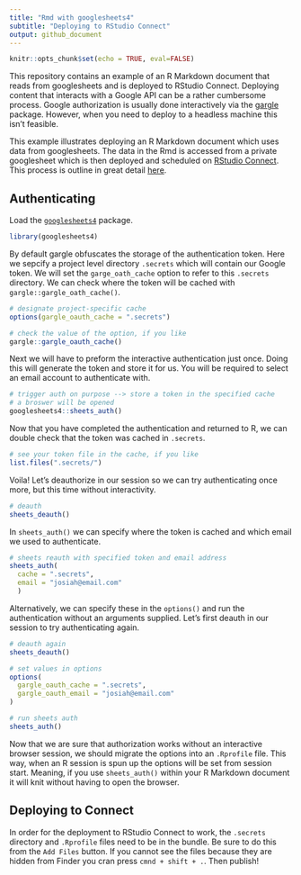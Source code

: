 ```yaml
---
title: "Rmd with googlesheets4"
subtitle: "Deploying to RStudio Connect"
output: github_document
---
```


```r
knitr::opts_chunk$set(echo = TRUE, eval=FALSE)
```


This repository contains an example of an R Markdown document that reads from googlesheets and is deployed to RStudio Connect. Deploying content that interacts with a Google API can be a rather cumbersome process. Google authorization is usually done interactively via the [gargle](https://gargle.r-lib.org/) package. However, when you need to deploy to a headless machine this isn't feasible. 

This example illustrates deploying an R Markdown document which uses data from googlesheets. The data in the Rmd is accessed from a private googlesheet which is then deployed and scheduled on [RStudio Connect](https://rstudio.com/products/connect/). This process is outline in great detail [here](https://gargle.r-lib.org/articles/non-interactive-auth.html#sidebar-1-deployment).

## Authenticating 

Load the [`googlesheets4`](https://googlesheets4.tidyverse.org/) package. 

```r
library(googlesheets4)
```

By default gargle obfuscates the storage of the authentication token. Here we sepcify a project level directory `.secrets` which will contain our Google token. We will set the `garge_oath_cache` option to refer to this `.secrets` directory. We can check where the token will be cached with `gargle::gargle_oath_cache()`.


```r
# designate project-specific cache
options(gargle_oauth_cache = ".secrets")

# check the value of the option, if you like
gargle::gargle_oauth_cache()
```

Next we will have to preform the interactive authentication just once. Doing this will generate the token and store it for us. You will be required to select an email account to authenticate with. 

```r
# trigger auth on purpose --> store a token in the specified cache
# a broswer will be opened
googlesheets4::sheets_auth()
```

Now that you have completed the authentication and returned to R, we can double check that the token was cached in `.secrets`.

```r
# see your token file in the cache, if you like
list.files(".secrets/")
```

Voila! Let's deauthorize in our session so we can try authenticating once more, but this time without interactivity. 

```r
# deauth
sheets_deauth()
```

In `sheets_auth()` we can specify where the token is cached and which email we used to authenticate.

```r
# sheets reauth with specified token and email address
sheets_auth(
  cache = ".secrets",
  email = "josiah@email.com"
  )
```


Alternatively, we can specify these in the `options()` and run the authentication without an arguments supplied. Let's first deauth in our session to try authenticating again.

```r
# deauth again
sheets_deauth()

# set values in options
options(
  gargle_oauth_cache = ".secrets",
  gargle_oauth_email = "josiah@email.com"
)

# run sheets auth
sheets_auth()
```

Now that we are sure that authorization works without an interactive browser session, we should migrate the options into an `.Rprofile` file. This way, when an R session is spun up the options will be set from session start. Meaning, if you use `sheets_auth()` within your R Markdown document it will knit without having to open the browser.

## Deploying to Connect

In order for the deployment to RStudio Connect to work, the `.secrets` directory and `.Rprofile` files need to be in the bundle. Be sure to do this from the `Add Files` button. If you cannot see the files because they are hidden from Finder you cran press `cmnd + shift + .`. Then publish!


